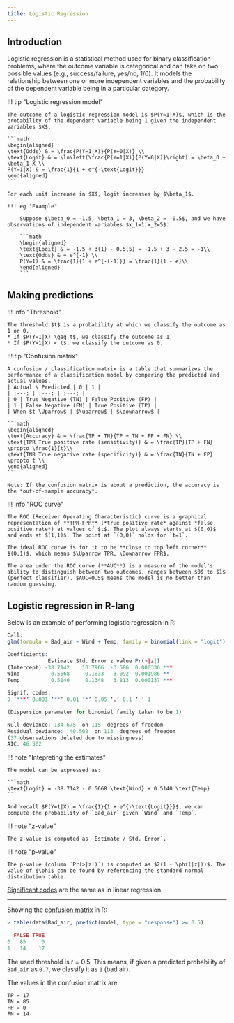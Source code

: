 ```yaml
---
title: Logistic Regression
---
```


## Introduction

Logistic regression is a statistical method used for binary classification problems, where the outcome variable is categorical and can take on two possible values (e.g., success/failure, yes/no, 1/0). It models the relationship between one or more independent variables and the probability of the dependent variable being in a particular category.

!!! tip "Logistic regression model"

    The outcome of a logistic regression model is $P(Y=1|X)$, which is the probability of the dependent variable being 1 given the independent variables $X$.

    ```math
    \begin{aligned}
    \text{Odds} & = \frac{P(Y=1|X)}{P(Y=0|X)} \\
    \text{Logit} & = \ln\left(\frac{P(Y=1|X)}{P(Y=0|X)}\right) = \beta_0 + \beta_1 X \\
    P(Y=1|X) & = \frac{1}{1 + e^{-\text{Logit}}}
    \end{aligned}
    ```

    For each unit increase in $X$, logit increases by $\beta_1$.

    !!! eg "Example"

        Suppose $\beta_0 = -1.5, \beta_1 = 3, \beta_2 = -0.5$, and we have observations of independent variables $x_1=1,x_2=5$:
        
        ```math
        \begin{aligned}
        \text{Logit} & = -1.5 + 3(1) - 0.5(5) = -1.5 + 3 - 2.5 = -1\\
        \text{Odds} & = e^{-1} \\
        P(Y=1) & = \frac{1}{1 + e^{-(-1)}} = \frac{1}{1 + e}\\
        \end{aligned}
        ```
    
## Making predictions

!!! info "Threshold"

    The threshold $t$ is a probability at which we classify the outcome as 1 or 0. 
    * If $P(Y=1|X) \geq t$, we classify the outcome as 1.
    * If $P(Y=1|X) < t$, we classify the outcome as 0.

!!! tip "Confusion matrix"

    A confusion / classification matrix is a table that summarizes the performance of a classification model by comparing the predicted and actual values.
    | Actual \ Predicted | 0 | 1 |
    | :---: | :---: | :---: |
    | 0 | True Negative (TN) | False Positive (FP) |
    | 1 | False Negative (FN) | True Positive (TP) |
    | When $t \Uparrow$ | $\uparrow$ | $\downarrow$ |

    ```math
    \begin{aligned}
    \text{Accuracy} & = \frac{TP + TN}{TP + TN + FP + FN} \\
    \text{TPR True positive rate (sensitivity)} & = \frac{TP}{TP + FN} \propto \frac{1}{t}\\
    \text{TNR True negative rate (specificity)} & = \frac{TN}{TN + FP} \propto t \\
    \end{aligned}
    ```

    Note: If the confusion matrix is about a prediction, the accuracy is the *out-of-sample accuracy*.

!!! info "ROC curve"

    The ROC (Receiver Operating Characteristic) curve is a graphical representation of **TPR-FPR** (*true positive rate* against *false positive rate*) at values of $t$. The plot always starts at $(0,0)$ and ends at $(1,1)$. The point at `(0,0)` holds for `t=1`.
    
    The ideal ROC curve is for it to be **close to top left corner** $(0,1)$, which means $\Uparrow TPR, \Downarrow FPR$.

    The area under the ROC curve (**AUC**) is a measure of the model's ability to distinguish between two outcomes, ranges between $0$ to $1$ (perfect classifier). $AUC=0.5$ means the model is no better than random guessing.

## Logistic regression in R-lang


Below is an example of performing logistic regression in R:

```r
Call:
glm(formula = Bad_air ~ Wind + Temp, family = binomial(link = "logit"), data = data)

Coefficients:
             Estimate Std. Error z value Pr(>|z|)    
(Intercept) -38.7142    10.7966  -3.586  0.000336 ***
Wind         -0.5668     0.1833  -3.092  0.001986 ** 
Temp          0.5140     0.1348   3.813  0.000137 ***

Signif. codes:  
0 ‘***’ 0.001 ‘**’ 0.01 ‘*’ 0.05 ‘.’ 0.1 ‘ ’ 1

(Dispersion parameter for binomial family taken to be 1)

Null deviance: 134.675  on 115  degrees of freedom
Residual deviance:  40.502  on 113  degrees of freedom
(37 observations deleted due to missingness)
AIC: 46.502
```

!!! note "Intepreting the estimates"

    The model can be expressed as:

    ```math
    \text{Logit} = -38.7142 - 0.5668 \text{Wind} + 0.5140 \text{Temp}
    ```
    
    And recall $P(Y=1|X) = \frac{1}{1 + e^{-\text{Logit}}}$, we can compute the probability of `Bad_air` given `Wind` and `Temp`.

!!! note "z-value"

    The z-value is computed as `Estimate / Std. Error`. 

!!! note "p-value"

    The p-value (column `Pr(>|z|)`) is computed as $2(1 - \phi(|z|))$. The value of $\phi$ can be found by referencing the standard normal distribution table.

[Significant codes](linear-regression/#significant-codes) are the same as in linear regression.

---

Showing the [confusion matrix](#confusion-matrix) in R:

```r
> table(data$Bad_air, predict(model, type = "response") >= 0.5)

  FALSE TRUE
0   85     0
1   14    17
```

The used threshold is $t=0.5$. This means, if given a predicted probability of `Bad_air` as `0.7`, we classify it as `1` (bad air).

The values in the confusion matrix are:
```
TP = 17
TN = 85
FP = 0
FN = 14
```